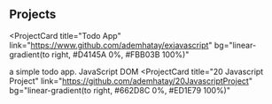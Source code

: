 ## Projects

<ProjectCard
  title="Todo App"
  link="https://www.github.com/ademhatay/exjavascript"
  bg="linear-gradient(to right, #D4145A 0%, #FBB03B 100%)"
>
a simple todo app. JavaScript DOM
</ProjectCard>
<ProjectCard
  title="20 Javascript Project"
  link="https://github.com/ademhatay/20JavascriptProject"
  bg="linear-gradient(to right, #662D8C 0%, #ED1E79 100%)"
>
</ProjectCard>
<ProjectCard
  title="React Recipe App"
  link="https://github.com/ademhatay/recipeAppReact"
  bg="linear-gradient(to right, #009245 0%, #FCEE21 100%)"
>
</ProjectCard>
<ProjectCard
  title="Fronted Blog | React && TailwindCSS"
  link="https://fullstackapp-theta.vercel.app/"
  bg="linear-gradient(to right, #D585FF 0%, #00FFEE 100%)"
>
  
</ProjectCard>
